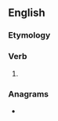==English==

===Etymology===
{{suffix|reply|est|lang=en}}

===Verb===
{{head|en|verb form}}

# {{en-archaic second-person singular of|reply|lang=en}}

===Anagrams===
* {{anagrams|en|a=eeilprst|epistler|peitrels|peltries|perlites|rep-tiles|reptiles|spirelet}}